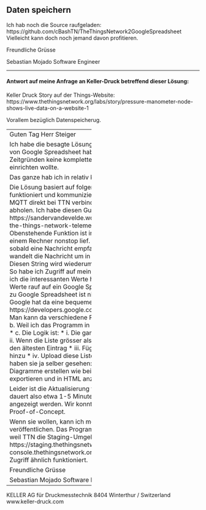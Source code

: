 ## Daten speichern

Ich hab noch die Source raufgeladen:  https://github.com/cBashTN/TheThingsNetwork2GoogleSpreadsheet
Vielleicht kann doch noch jemand davon profitieren.

Freundliche Grüsse

Sebastian Mojado
Software Engineer

-------------------------

#### Antwort auf meine Anfrage an Keller-Druck betreffend dieser Lösung:

Keller Druck Story auf der Things-Website:
https://www.thethingsnetwork.org/labs/story/pressure-manometer-node-shows-live-data-on-a-website-1


Vorallem bezüglich Datenspeicherug.

-------------------------------
Guten Tag Herr Steiger

Ich habe die besagte Lösung implementiert.
Das Verwenden von Google Spreadsheet hab ich gewählt, weil ich aus Zeitgründen keine komplette Cloud-Lösung und Datenbank einrichten wollte.

Das ganze hab ich in relativ kurzer Zeit gemacht.
 
Die Lösung basiert auf folgenden Teilen:
* 1)     Das Gerät funktioniert und kommuniziert mit TTN
* 2)     Man kann sich mit MQTT direkt bei TTN verbinden und auf neue Nachrichten abholen. Ich habe diesen Guide verwendet: https://sandervandevelde.wordpress.com/2016/07/09/access-the-things-network-telemetry-using-c-m2mqtt/
* 3)     Obenstehende Funktion ist in einem C#-Programm, welches auf einem Rechner nonstop lief.
* 4)     Dieses Programm macht dann sobald eine Nachricht empfangen wurde folgendes:
* a.     Es wandelt die Nachricht um in einen lesbaren JSON-string
* b.    Diesen String wird wiederum in ein Lora-Objekt umgewandelt. So habe ich Zugriff auf meine einzelnen Werte
* c.     Nachdem ich die interessanten Werte herausgelesen habe, lade ich diese Werte rauf auf ein Google Spreadsheet.
* 5)     Dieses Raufladen zu Google Spreadsheet ist nicht so kompliziert wie es tönt. Google hat da eine bequeme API mit Beispielen: https://developers.google.com/sheets/api/guides/concepts
* a.     Man kann da verschiedene Programmiersprachen benutzen.
* b.    Weil ich das Programm in C# hab ich die .NET API verwendet.
* c.     Die Logik ist:
*                                          i.    Die ganze Liste laden vom Spreadsheet
*                                         ii.    Wenn die Liste grösser als z.B. 500 Einträge hat, dann lösche den ältesten Eintrag
*                                        iii.    Füge die Werte der neuen Nachricht hinzu
*                                        iv.    Upload diese Liste zum google spreadsheet
* 6)     Das haben sie ja selber gesehen: Im Spreadsheet selber kann man Diagramme erstellen wie bei Excel und dann via IFrame exportieren und in HTML anzeigen
 
Leider ist die Aktualisierung von der Grafik nicht so schnell. Es dauert also etwa 1-5 Minuten bis die Grafik/Werte aktualisiert angezeigt werden. Wir konnten aber gut damit leben für ein Proof-of-Concept.
 
Wenn sie wollen, kann ich meine Source auf Github veröffentlichen. Das Programm funktioniert aber nicht mehr, weil TTN die Staging-Umgebung  https://staging.thethingsnetwork.org/ ersetzt hat mit der neuen console.thethingsnetwork.org. Ich denke aber, dass der MQTT Zugriff ähnlich funktioniert.

Freundliche Grüsse

Sebastian Mojado
Software Engineer

----------------------------------------
KELLER AG für Druckmesstechnik
8404 Winterthur / Switzerland
www.keller-druck.com

